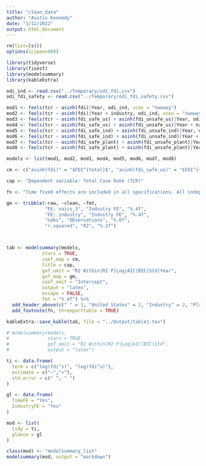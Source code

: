 ```yaml
---
title: "clean_data"
author: "Austin Kennedy"
date: "1/12/2022"
output: html_document
---
```


```r
rm(list=ls())
options(scipen=999)
```

```r
library(tidyverse)
library(fixest)
library(modelsummary)
library(kableExtra)
```

```r
odi_ind <- read.csv("../Temporary/odi_fdi.csv")
odi_fdi_safety <- read.csv("../Temporary/odi_fdi_safety.csv")
```

```r
mod1 <- feols(tcr ~ asinh(fdi)|Year, odi_ind, vcov = "twoway")
mod2 <- feols(tcr ~ asinh(fdi)|Year + industry, odi_ind, vcov = "twoway")
mod3 <- feols(tcr ~ asinh(fdi_safe_us) + asinh(fdi_unsafe_us)|Year, odi_fdi_safety, vcov = "twoway")
mod4 <- feols(tcr ~ asinh(fdi_safe_us) + asinh(fdi_unsafe_us)|Year + naics_3, odi_fdi_safety, vcov = "twoway")
mod5 <- feols(tcr ~ asinh(fdi_safe_ind) + asinh(fdi_unsafe_ind)|Year, odi_fdi_safety, vcov = "twoway")
mod6 <- feols(tcr ~ asinh(fdi_safe_ind) + asinh(fdi_unsafe_ind)|Year + naics_3, odi_fdi_safety, vcov = "twoway")
mod7 <- feols(tcr ~ asinh(fdi_safe_plant) + asinh(fdi_unsafe_plant)|Year, odi_fdi_safety, vcov = "twoway")
mod8 <- feols(tcr ~ asinh(fdi_safe_plant) + asinh(fdi_unsafe_plant)|Year + naics_3, odi_fdi_safety, vcov = "twoway")

models <- list(mod1, mod2, mod3, mod4, mod5, mod6, mod7, mod8)
```

```r
cm <- c("asinh(fdi)" = "$FDI^{total}$", "asinh(fdi_safe_us)" = "$FDI^{safe}$", "asinh(fdi_unsafe_us)" = "$FDI^{unsafe}$", "asinh(fdi_safe_ind)" = "$FDI^{safe}$", "asinh(fdi_unsafe_ind)" = "$FDI^{unsafe}$", "asinh(fdi_safe_plant)" = "$FDI^{safe}$", "asinh(fdi_unsafe_plant)" = "$FDI^{unsafe}$")

cap <- "Dependent variable: Total Case Rate (TCR)"

fn <- "Time fixed effects are included in all specifications. All independent variables are the inverse hyperbolic sine of the inward FDI position in the industry. The columns United States, Industry, and Plant represent different thresholds used to determine whether FDI is coming from safe or unsafe sources. Robust standard errors are clustered at the industry-year level."

gm <- tribble(~raw, ~clean, ~fmt,
              "FE: naics_3", "Industry FE", "%.4f",
              "FE: industry", "Industry FE", "%.4f",
              "nobs", "Observations", "%.0f",
              "r.squared", "R2", "%.2f")



tab <- modelsummary(models,
             stars = TRUE,
             coef_map = cm,
             title = cap,
             gof_omit = "R2 Within|R2 P|Log|AIC|BIC|Std|Year",
             gof_map = gm,
             coef_omit = "Intercept",
             output = "latex",
             escape = FALSE,
             fmt = "%.4f") %>%
  add_header_above(c(" " = 3, "United States" = 2, "Industry" = 2, "Plant" = 2)) %>%
  add_footnote(fn, threeparttable = TRUE)

kableExtra::save_kable(tab, file = "../Output/table1.tex")

# modelsummary(models,
#              stars = TRUE,
#              gof_omit = "R2 Within|R2 P|Log|AIC|BIC|Std",
#              output = "latex")
```


```r
ti <- data.frame(
  term = c("log(fdi^s)", "log(fdi^u)"),
  estimate = c("-","+"),
  std.error = c(" ", " ")
)

gl <- data.frame(
  TimeFE = "Yes",
  IndustryFE = "Yes"
)

mod <- list(
  tidy = ti,
  glance = gl
)

class(mod) <- "modelsummary_list"
modelsummary(mod, output = "markdown")
```






```r
```














